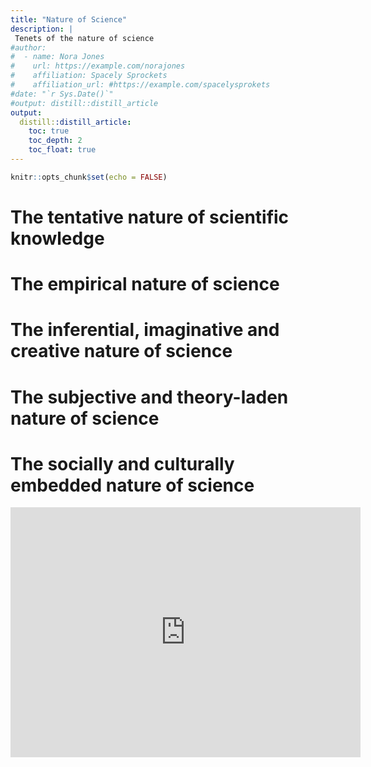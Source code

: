 ```yaml
---
title: "Nature of Science"
description: |
 Tenets of the nature of science 
#author:
#  - name: Nora Jones 
#    url: https://example.com/norajones
#    affiliation: Spacely Sprockets
#    affiliation_url: #https://example.com/spacelysprokets
#date: "`r Sys.Date()`"
#output: distill::distill_article
output:
  distill::distill_article:
    toc: true
    toc_depth: 2
    toc_float: true
---
```


```r
knitr::opts_chunk$set(echo = FALSE)
```


# The tentative nature of scientific knowledge
# The empirical nature of science
# The inferential, imaginative and creative nature of science
# The subjective and theory-laden nature of science
# The socially and culturally embedded nature of science

<iframe width="560" height="400" src="https://www.youtube.com/embed/V9uAMplpA70" title="YouTube video player" frameborder="0" allow="accelerometer; autoplay; clipboard-write; encrypted-media; gyroscope; picture-in-picture; web-share" allowfullscreen></iframe>


